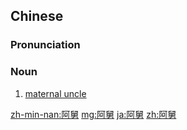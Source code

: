 ==Chinese==
{{zh-forms}}

===Pronunciation===
{{zh-pron
|m=ājiù
|c=aa3 kau5
|h=pfs=â-khiû
|mn=xm,zz,tp,kh,tn,lk,sx,yl,km,mg,hc,tc:a-kū/qz,lk:a-kǔ
|cat=n
}}

===Noun===
{{zh-noun}}

# {{lb|zh|dialectal}} [[maternal uncle]] {{gloss|mother's brother}}

{{zh-cat|Family}}

[[zh-min-nan:阿舅]]
[[mg:阿舅]]
[[ja:阿舅]]
[[zh:阿舅]]
